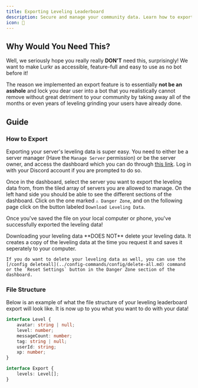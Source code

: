 ```yaml
---
title: Exporting Leveling Leaderboard
description: Secure and manage your community data. Learn how to export Lurkr's leveling information for backup, analysis, or migration.
icon: 📃
---
```




## Why Would You Need This?

Well, we seriously hope you really really **DON'T** need this, surprisingly! We want to make Lurkr as accessible, feature-full and easy to use as no bot before it!

The reason we implemented an export feature is to essentially **not be an asshole** and lock you dear user into a bot that you realistically cannot remove without great detriment to your community by taking away all of the months or even years of leveling grinding your users have already done.

## Guide

### How to Export

Exporting your server's leveling data is super easy. You need to either be a server manager (Have the `Manage Server` permission) or be the server owner, and access the dashboard which you can do through [this link](/guilds). Log in with your Discord account if you are prompted to do so.

Once in the dashboard, select the server you want to export the leveling data from, from the tiled array of servers you are allowed to manage. On the left hand side you should be able to see the different sections of the dashboard. Click on the one marked `⚠️ Danger Zone`, and on the following page click on the button labeled `Download Leveling Data`.

Once you've saved the file on your local computer or phone, you've successfully exported the leveling data!

<Callout type="info">
    Downloading your leveling data **DOES NOT** delete your leveling data. It creates a copy of the leveling data at the time you request it and saves it seperately to your computer.

    If you do want to delete your leveling data as well, you can use the [/config deleteall](../config-commands/config/delete-all.md) command or the `Reset Settings` button in the Danger Zone section of the dashboard.
</Callout>

### File Structure

Below is an example of what the file structure of your leveling leaderboard export will look like. It is now up to you what you want to do with your data!

```typescript
interface Level {
    avatar: string | null;
    level: number;
    messageCount: number;
    tag: string | null;
    userId: string;
    xp: number;
}

interface Export {
    levels: Level[];
}
```
